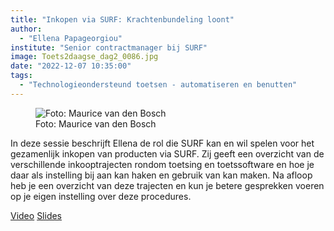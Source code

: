 ```yaml
---
title: "Inkopen via SURF: Krachtenbundeling loont"
author:
  - "Ellena Papageorgiou"
institute: "Senior contractmanager bij SURF"
image: Toets2daagse_dag2_0086.jpg
date: "2022-12-07 10:35:00"
tags: 
  - "Technologieondersteund toetsen - automatiseren en benutten"
---
```


::: {.column-margin}
![Foto: Maurice van den Bosch](Toets2daagse_dag2_0086.jpg)
:::

In deze sessie beschrijft Ellena de rol die SURF kan en wil spelen voor het gezamenlijk inkopen van producten via SURF. Zij geeft een overzicht van de verschillende inkooptrajecten rondom toetsing en toetssoftware en hoe je daar als instelling bij aan kan haken en gebruik van kan maken. Na afloop heb je een overzicht van deze trajecten en kun je betere gesprekken voeren op je eigen instelling over deze procedures.

[Video](https://tilburguniversity.cloud.panopto.eu/Panopto/Pages/Viewer.aspx?id=2b3bbd6a-7c10-43d2-be0c-af6a011c9b77){.btn .btn-primary}
[Slides](https://drive.google.com/file/d/1KYN-oXwruHLcqXgz0UFFJAxbQLb_kI6H/view?usp=share_link){.btn .btn-primary}
